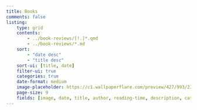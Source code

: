 ```yaml
---
title: Books
comments: false
listing:
    type: grid
    contents:
        - ../book-reviews/[!.]*.qmd
        - ../book-reviews/*.md
    sort:
        - "date desc"
        - "title desc"
    sort-ui: [title, date]
    filter-ui: true
    categories: true
    date-format: medium
    image-placeholder: https://c1.wallpaperflare.com/preview/427/993/236/summer-resting-book-relaxing.jpg # creative commons license
    page-size: 9
    fields: [image, date, title, author, reading-time, description, categories]
---
```

